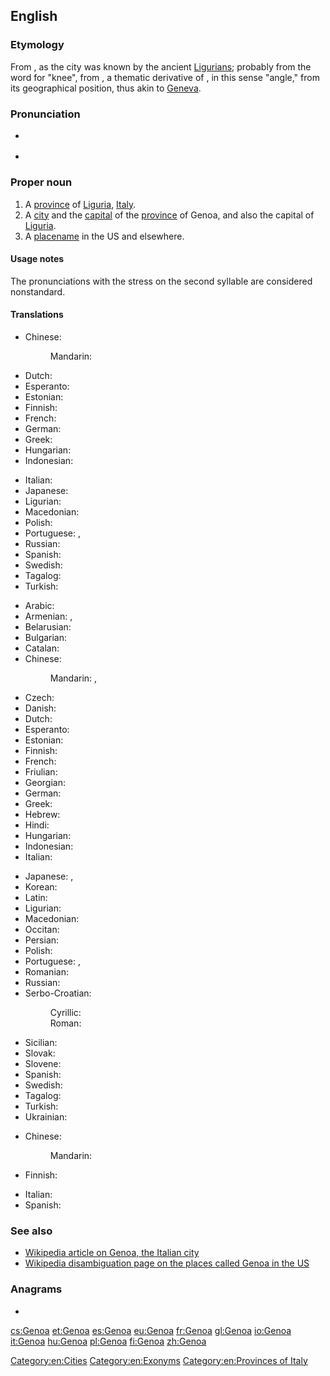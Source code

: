 {{also|genoa}}
==English==
{{wikipedia}}

===Etymology===
From {{etyl|la|en}} {{m|la|Genua}}, as the city was known by the ancient [[Ligurian]]s; probably from the {{etyl|lij|en}} word for "knee", from {{etyl|ine-pro|en}} {{m|ine-pro|*ǵnéwo-||knee}}, a thematic derivative of {{etyl|ine-pro|en}} {{m|ine-pro|*ǵónu}}, in this sense "angle," from its geographical position, thus akin to [[Geneva]].

===Pronunciation===
* {{a|UK}} {{IPA|/ˈdʒɛn.əʊ.ə/|/dʒɛnˈəʊ.ə/|lang=en}}
* {{a|US}} {{IPA|/ˈdʒɛn.ou.ə/|/dʒɛnˈou.ə/|lang=en}}

===Proper noun===
{{en-proper noun}}

# A [[province]] of [[Liguria]], [[Italy]].
# A [[city]] and the [[capital]] of the [[province]] of Genoa, and also the capital of [[Liguria]].
# A [[placename]] in the US and elsewhere.

====Usage notes====
The pronunciations with the stress on the second syllable are considered nonstandard.

====Translations====
{{trans-top|province}}
* Chinese:
*: Mandarin: {{t-needed|cmn}}
* Dutch: {{t+|nl|Genua|n}}
* Esperanto: {{t|eo|Ĝenovo}}
* Estonian: {{t+|et|Genova}}
* Finnish: {{t+|fi|Genova}}
* French: {{t+|fr|Gênes|f}}
* German: {{t+|de|Genua|n}}
* Greek: {{t+|el|Γένοβα|f}}
* Hungarian: {{t+|hu|Genova}}
* Indonesian: {{t|id|Genoa}}
{{trans-mid}}
* Italian: {{t+|it|Genova|f}}
* Japanese: {{t|ja|ジェノヴァ}}
* Ligurian: {{t|lij|Zêna|f}}
* Macedonian: {{t|mk|Џенова|f|tr=Dženóva}}
* Polish: {{t+|pl|Genua|f}}
* Portuguese: {{t|pt|Génova|f}} {{qualifier|Portugal}}, {{t|pt|Gênova|f}} {{qualifier|Brazil}}
* Russian: {{t+|ru|Ге́нуя|f}}
* Spanish: {{t+|es|Génova|f}}
* Swedish: {{t|sv|Genua}}
* Tagalog: {{t|tl|Henoba}}
* Turkish: {{t+|tr|Cenova}}
{{trans-bottom}}

{{trans-top|Italian city}}
* Arabic: {{t|ar|جِنُوَى|f|tr=jinowā}}
* Armenian: {{t|hy|Ջենովա}}, {{t|hy|Ճենովա}}
* Belarusian: {{t|be|Генуя|f|tr=Hénuja}}
* Bulgarian: {{t|bg|Генуа|f|tr=Génua}}
* Catalan: {{t|ca|Gènova|f}}
* Chinese:
*: Mandarin: {{t+|cmn|熱那亞|sc=Hani}}, {{t+|cmn|热那亚|tr=Rènàyà|sc=Hani}}
* Czech: {{t+|cs|Janov|m}}
* Danish: {{t|da|Genova}}
* Dutch: {{t+|nl|Genua|n}}
* Esperanto: {{t|eo|Ĝenovo}}
* Estonian: {{t+|et|Genova}}
* Finnish: {{t+|fi|Genova}}
* French: {{t+|fr|Gênes|f}}
* Friulian: {{t|fur|Gjenue}}
* Georgian: {{t|ka|გენუა}}
* German: {{t+|de|Genua|n}}
* Greek: {{t+|el|Γένοβα|f}}
* Hebrew: {{t|he|גנואה}}
* Hindi: {{t|hi|जेनोआ|tr=jēnō'ā}}
* Hungarian: {{t+|hu|Genova}}
* Indonesian: {{t|id|Genoa}}
* Italian: {{t+|it|Genova|f}}
{{trans-mid}}
* Japanese: {{t|ja|ジェノヴァ|tr=Jenova}}, {{t|ja|ジェノア|tr=Jenoa}}
* Korean: {{t|ko|제노바|tr=Jenoba}}
* Latin: {{t|la|Genua|f}}
* Ligurian: {{t|lij|Zêna|f}}
* Macedonian: {{t|mk|Џенова|f|tr=Dženóva}}
* Occitan: {{t+|oc|Gènoa|f}}
* Persian: {{t|fa|جنوآ|tr=Jenoâ|sc=fa-Arab}}
* Polish: {{t+|pl|Genua|f}}
* Portuguese: {{t|pt|Génova|f}} {{qualifier|Portugal}}, {{t|pt|Gênova|f}} {{qualifier|Brazil}}
* Romanian: {{t|ro|Genova|f}}
* Russian: {{t+|ru|Ге́нуя|f}}
* Serbo-Croatian:
*: Cyrillic: {{t|sh|Ђенова|f|sc=Cyrl}}
*: Roman: {{t+|sh|Genova|f}}
* Sicilian: {{t|scn|Gènuva|f}}
* Slovak: {{t|sk|Janov|m}}
* Slovene: {{t+|sl|Genova|f}}
* Spanish: {{t+|es|Génova|f}}
* Swedish: {{t|sv|Genua}}
* Tagalog: {{t|tl|Henoba}}
* Turkish: {{t+|tr|Cenova}}
* Ukrainian: {{t|uk|Генуя|f|tr=Hénuja}}
{{trans-bottom}}

{{trans-top|placename}}
* Chinese:
*: Mandarin: {{t-needed|cmn}}
* Finnish: {{t|fi|Genoa}}
{{trans-mid}}
* Italian: {{t+|it|Genoa|f}}
* Spanish: {{t-needed|es}}
{{trans-bottom}}

===See also===
* [[w:Genoa|Wikipedia article on Genoa, the Italian city]]
* [[w:Genoa (disambiguation)|Wikipedia disambiguation page on the places called Genoa in the US]]

===Anagrams===
* {{l|en|agone}}

[[Category:en:Cities]]
[[Category:en:Exonyms]]
[[Category:en:Provinces of Italy]]

[[cs:Genoa]]
[[et:Genoa]]
[[es:Genoa]]
[[eu:Genoa]]
[[fr:Genoa]]
[[gl:Genoa]]
[[io:Genoa]]
[[it:Genoa]]
[[hu:Genoa]]
[[pl:Genoa]]
[[fi:Genoa]]
[[zh:Genoa]]